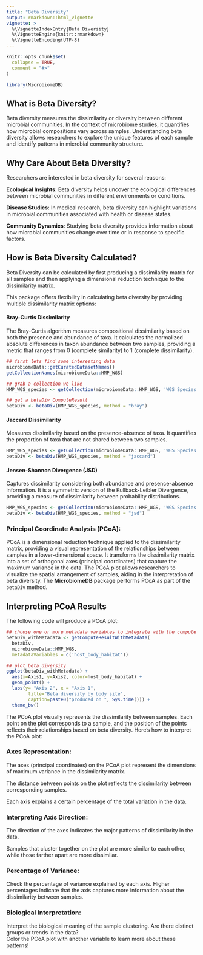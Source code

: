```yaml
---
title: "Beta Diversity"
output: rmarkdown::html_vignette
vignette: >
  %\VignetteIndexEntry{Beta Diversity}
  %\VignetteEngine{knitr::rmarkdown}
  %\VignetteEncoding{UTF-8}
---
```


```r
knitr::opts_chunk$set(
  collapse = TRUE,
  comment = "#>"
)
```

```r
library(MicrobiomeDB)
```

## What is Beta Diversity?

Beta diversity measures the dissimilarity or diversity between different microbial communities. 
In the context of microbiome studies, it quantifies how microbial compositions vary across samples. 
Understanding beta diversity allows researchers to explore the unique features of each sample and identify 
patterns in microbial community structure.

## Why Care About Beta Diversity?

Researchers are interested in beta diversity for several reasons:

**Ecological Insights**: Beta diversity helps uncover the ecological differences between microbial communities 
in different environments or conditions.

**Disease Studies**: In medical research, beta diversity can highlight variations in microbial communities associated
with health or disease states.

**Community Dynamics**: Studying beta diversity provides information about how microbial communities change over 
time or in response to specific factors.

## How is Beta Diversity Calculated?

Beta Diversity can be calculated by first producing a dissimilarity matrix for all samples and then applying a dimensional 
reduction technique to the dissimilarity matrix.

This package offers flexibility in calculating beta diversity by providing multiple dissimilarity matrix options:

#### Bray-Curtis Dissimilarity

The Bray-Curtis algorithm measures compositional dissimilarity based on both the presence and abundance of taxa. 
It calculates the normalized absolute differences in taxon abundance between two samples, providing a metric that 
ranges from 0 (complete similarity) to 1 (complete dissimilarity).

```r
## first lets find some interesting data
microbiomeData::getCuratedDatasetNames()
getCollectionNames(microbiomeData::HMP_WGS)

## grab a collection we like
HMP_WGS_species <- getCollection(microbiomeData::HMP_WGS, 'WGS Species')

## get a betaDiv ComputeResult
betaDiv <- betaDiv(HMP_WGS_species, method = "bray")
```

#### Jaccard Dissimilarity

Measures dissimilarity based on the presence-absence of taxa. It quantifies the proportion of taxa that are
not shared between two samples.

```r
HMP_WGS_species <- getCollection(microbiomeData::HMP_WGS, 'WGS Species')
betaDiv <- betaDiv(HMP_WGS_species, method = "jaccard")
```

#### Jensen-Shannon Divergence (JSD)

Captures dissimilarity considering both abundance and presence-absence information. It is a symmetric version 
of the Kullback-Leibler Divergence, providing a measure of dissimilarity between probability distributions.

```r
HMP_WGS_species <- getCollection(microbiomeData::HMP_WGS, 'WGS Species')
betaDiv <- betaDiv(HMP_WGS_species, method = "jsd")
```


### Principal Coordinate Analysis (PCoA):

PCoA is a dimensional reduction technique applied to the dissimilarity matrix, providing a visual representation of the
relationships between samples in a lower-dimensional space. It transforms the dissimilarity matrix into a set of orthogonal 
axes (principal coordinates) that capture the maximum variance in the data. The PCoA plot allows researchers to visualize 
the spatial arrangement of samples, aiding in the interpretation of beta diversity. The **MicrobiomeDB** package performs
PCoA as part of the `betaDiv` method.

## Interpreting PCoA Results

The following code will produce a PCoA plot:

```r
## choose one or more metadata variables to integrate with the compute result
betaDiv_withMetadata <- getComputeResultWithMetadata(
  betaDiv, 
  microbiomeData::HMP_WGS, 
  metadataVariables = c('host_body_habitat'))

## plot beta diversity
ggplot(betaDiv_withMetadata) +
  aes(x=Axis1, y=Axis2, color=host_body_habitat) +
  geom_point() +
  labs(y= "Axis 2", x = "Axis 1",
        title="Beta diversity by body site",
        caption=paste0("produced on ", Sys.time())) +
  theme_bw()
```

The PCoA plot visually represents the dissimilarity between samples. Each point on the plot corresponds to a sample, 
and the position of the points reflects their relationships based on beta diversity. Here's how to interpret the PCoA plot:

### Axes Representation:

The axes (principal coordinates) on the PCoA plot represent the dimensions of maximum variance in the dissimilarity matrix.

The distance between points on the plot reflects the dissimilarity between corresponding samples.

Each axis explains a certain percentage of the total variation in the data.

### Interpreting Axis Direction:

The direction of the axes indicates the major patterns of dissimilarity in the data.

Samples that cluster together on the plot are more similar to each other, while those farther apart are more dissimilar.

### Percentage of Variance:

Check the percentage of variance explained by each axis. Higher percentages indicate that the axis captures more information 
about the dissimilarity between samples.

### Biological Interpretation:

Interpret the biological meaning of the sample clustering. Are there distinct groups or trends in the data?  
Color the PCoA plot with another variable to learn more about these patterns!